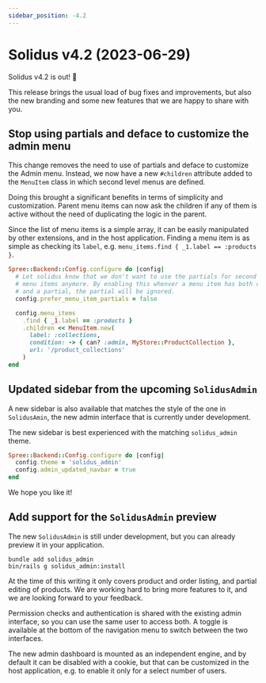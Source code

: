 ```yaml
---
sidebar_position: -4.2
---
```



# Solidus v4.2 (2023-06-29)

<MinimalRequirements ruby="3.0" rails="7.0" />

Solidus v4.2 is out! 🎉

This release brings the usual load of bug fixes and improvements, but also the new branding and some new features that we are happy to share with you.

## <PRLink number="5309">Stop using partials and deface to customize the admin menu</PRLink>

This change removes the need to use of partials and deface to customize the Admin menu. Instead, we now have a new `#children` attribute added to the `MenuItem` class in which second level menus are defined.

Doing this brought a significant benefits in terms of simplicity and customization. Parent menu items can now ask the children if any of them is active without the need of duplicating the logic in the parent.

Since the list of menu items is a simple array, it can be easily manipulated by other extensions, and in the host application. Finding a menu item is as simple as checking its `label`, e.g. `menu_items.find { _1.label == :products }`.

```ruby
Spree::Backend::Config.configure do |config|
  # Let solidus know that we don't want to use the partials for second level
  # menu items anymore. By enabling this whenver a menu item has both children
  # and a partial, the partial will be ignored.
  config.prefer_menu_item_partials = false

  config.menu_items
    .find { _1.label == :products }
    .children << MenuItem.new(
      label: :collections,
      condition: -> { can? :admin, MyStore::ProductCollection },
      url: '/product_collections'
    )
end
```

## <PRLink number="5392">Updated sidebar from the upcoming `SolidusAdmin`</PRLink>

A new sidebar is also available that matches the style of the one in `SolidusAmin`, the new admin interface that is currently under development.

The new sidebar is best experienced with the matching `solidus_admin` theme.

```ruby
Spree::Backend::Config.configure do |config|
  config.theme = 'solidus_admin'
  config.admin_updated_navbar = true
end
```

We hope you like it!

## <PRLink number="5068">Add support for the `SolidusAdmin` preview</PRLink>

The new `SolidusAdmin` is still under development, but you can already preview it in your application.

```shell
bundle add solidus_admin
bin/rails g solidus_admin:install
```

At the time of this writing it only covers product and order listing, and partial editing of products. We are working hard to bring more features to it, and we are looking forward to your feedback.

Permission checks and authentication is shared with the existing admin interface, so you can use the same user to access both. A toggle is available at the bottom of the navigation menu to switch between the two interfaces.

The new admin dashboard is mounted as an independent engine, and by default it can be disabled with a cookie, but that can be customized in the host application, e.g. to enable it only for a select number of users.
